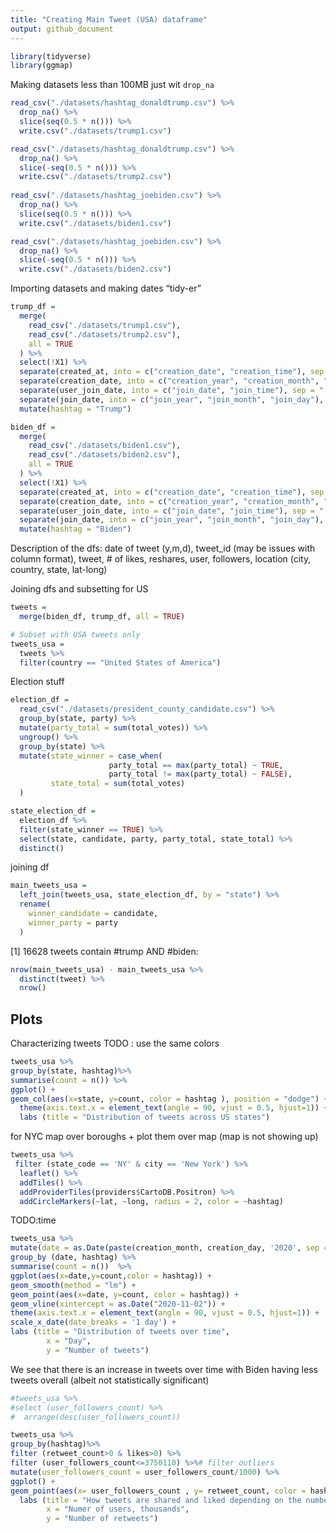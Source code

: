 ```yaml
---
title: "Creating Main Tweet (USA) dataframe"
output: github_document
---
```


```r
library(tidyverse)
library(ggmap)
```

Making datasets less than 100MB just wit `drop_na`

```r
read_csv("./datasets/hashtag_donaldtrump.csv") %>% 
  drop_na() %>%
  slice(seq(0.5 * n())) %>% 
  write.csv("./datasets/trump1.csv")

read_csv("./datasets/hashtag_donaldtrump.csv") %>% 
  drop_na() %>%
  slice(-seq(0.5 * n())) %>% 
  write.csv("./datasets/trump2.csv")
  
read_csv("./datasets/hashtag_joebiden.csv") %>% 
  drop_na() %>% 
  slice(seq(0.5 * n())) %>% 
  write.csv("./datasets/biden1.csv")

read_csv("./datasets/hashtag_joebiden.csv") %>% 
  drop_na() %>% 
  slice(-seq(0.5 * n())) %>% 
  write.csv("./datasets/biden2.csv")
```

Importing datasets and making dates "tidy-er"

```r
trump_df = 
  merge(
    read_csv("./datasets/trump1.csv"),
    read_csv("./datasets/trump2.csv"),
    all = TRUE
  ) %>%
  select(!X1) %>% 
  separate(created_at, into = c("creation_date", "creation_time"), sep = " ") %>% 
  separate(creation_date, into = c("creation_year", "creation_month", "creation_day"), sep = "-") %>% 
  separate(user_join_date, into = c("join_date", "join_time"), sep = " ") %>% 
  separate(join_date, into = c("join_year", "join_month", "join_day"), sep = "-") %>% 
  mutate(hashtag = "Trump")

biden_df = 
  merge(
    read_csv("./datasets/biden1.csv"),
    read_csv("./datasets/biden2.csv"),
    all = TRUE
  ) %>%
  select(!X1) %>%  
  separate(created_at, into = c("creation_date", "creation_time"), sep = " ") %>% 
  separate(creation_date, into = c("creation_year", "creation_month", "creation_day"), sep = "-") %>% 
  separate(user_join_date, into = c("join_date", "join_time"), sep = " ") %>% 
  separate(join_date, into = c("join_year", "join_month", "join_day"), sep = "-") %>% 
  mutate(hashtag = "Biden")
```

Description of the dfs:
date of tweet (y,m,d), tweet_id (may be issues with column format), tweet, # of likes, reshares, user, followers, location (city, country, state, lat-long)

Joining dfs and subsetting for US

```r
tweets = 
  merge(biden_df, trump_df, all = TRUE)

# Subset with USA tweets only
tweets_usa =
  tweets %>% 
  filter(country == "United States of America")
```

Election stuff

```r
election_df =
  read_csv("./datasets/president_county_candidate.csv") %>% 
  group_by(state, party) %>% 
  mutate(party_total = sum(total_votes)) %>% 
  ungroup() %>% 
  group_by(state) %>%
  mutate(state_winner = case_when(
                      party_total == max(party_total) ~ TRUE,
                      party_total != max(party_total) ~ FALSE),
         state_total = sum(total_votes)
  )

state_election_df = 
  election_df %>% 
  filter(state_winner == TRUE) %>% 
  select(state, candidate, party, party_total, state_total) %>% 
  distinct()
```

joining df

```r
main_tweets_usa = 
  left_join(tweets_usa, state_election_df, by = "state") %>% 
  rename(
    winner_candidate = candidate,
    winner_party = party
  )
```

[1] 16628 tweets contain #trump AND #biden:

```r
nrow(main_tweets_usa) - main_tweets_usa %>% 
  distinct(tweet) %>% 
  nrow()
```

## Plots
Characterizing tweets
TODO : use the same colors

```r
tweets_usa %>%
group_by(state, hashtag)%>%
summarise(count = n()) %>%  
ggplot() +
geom_col(aes(x=state, y=count, color = hashtag ), position = "dodge") +
  theme(axis.text.x = element_text(angle = 90, vjust = 0.5, hjust=1)) +
  labs (title = "Distribution of tweets across US states")
```

for NYC map over boroughs + plot them over map (map is not showing up)
```r

tweets_usa %>% 
 filter (state_code == 'NY' & city == 'New York') %>%
  leaflet() %>% 
  addTiles() %>%
  addProviderTiles(providers$CartoDB.Positron) %>% 
  addCircleMarkers(~lat, ~long, radius = 2, color = ~hashtag)

```

TODO:time

```r
tweets_usa %>% 
mutate(date = as.Date(paste(creation_month, creation_day, '2020', sep = "/"), format  = "%m/%d/%y")) %>%  
group_by (date, hashtag) %>%
summarise(count = n())  %>%
ggplot(aes(x=date,y=count,color = hashtag)) +
geom_smooth(method = "lm") +
geom_point(aes(x=date, y=count, color = hashtag)) +
geom_vline(xintercept = as.Date("2020-11-02")) +
theme(axis.text.x = element_text(angle = 90, vjust = 0.5, hjust=1)) +
scale_x_date(date_breaks = '1 day') +
labs (title = "Distribution of tweets over time", 
        x = "Day",
        y = "Number of tweets")
```

We see that there is an increase in tweets over time with Biden having less tweets overall (albeit not statistically significant)


```r

#tweets_usa %>%
#select (user_followers_count) %>%
#  arrange(desc(user_followers_count))

tweets_usa %>%
group_by(hashtag)%>%
filter (retweet_count>0 & likes>0) %>%
filter (user_followers_count<=3750110) %>%# filter outliers  
mutate(user_followers_count = user_followers_count/1000) %>%
ggplot() +
geom_point(aes(x= user_followers_count , y= retweet_count, color = hashtag, size = likes  )) +
  labs (title = "How tweets are shared and liked depending on the number of followers", 
        x = "Numer of users, thousands",
        y = "Number of retweets")
```
 


